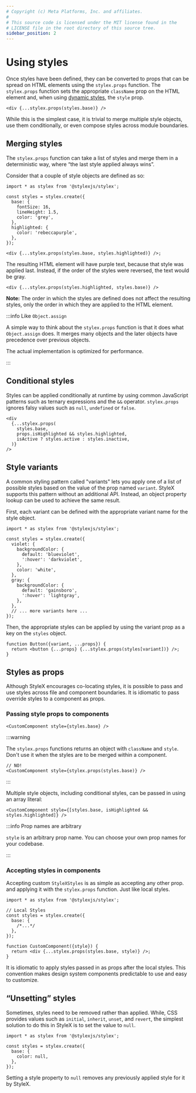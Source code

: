```yaml
---
# Copyright (c) Meta Platforms, Inc. and affiliates.
#
# This source code is licensed under the MIT license found in the
# LICENSE file in the root directory of this source tree.
sidebar_position: 2
---
```


# Using styles

Once styles have been defined, they can be converted to props that can be spread
on HTML elements using the `stylex.props` function. The `stylex.props` function
sets the appropriate `className` prop on the HTML element and, when using
[dynamic styles](/docs/learn/styling-ui/defining-styles/#dynamic-styles), the
`style` prop.

```tsx
<div {...stylex.props(styles.base)} />
```

While this is the simplest case, it is trivial to merge multiple style objects,
use them conditionally, or even compose styles across module boundaries.

## Merging styles

The `stylex.props` function can take a list of styles and merge them in a
deterministic way, where “the last style applied always wins”.

Consider that a couple of style objects are defined as so:

```tsx
import * as stylex from '@stylexjs/stylex';

const styles = stylex.create({
  base: {
    fontSize: 16,
    lineHeight: 1.5,
    color: 'grey',
  },
  highlighted: {
    color: 'rebeccapurple',
  },
});

<div {...stylex.props(styles.base, styles.highlighted)} />;
```

The resulting HTML element will have purple text, because that style was applied
last. Instead, if the order of the styles were reversed, the text would be gray.

```tsx
<div {...stylex.props(styles.highlighted, styles.base)} />
```

**Note:** The order in which the styles are defined does not affect the
resulting styles, only the order in which they are applied to the HTML element.

:::info Like `Object.assign`

A simple way to think about the `stylex.props` function is that it does what
`Object.assign` does. It merges many objects and the later objects have
precedence over previous objects.

The actual implementation is optimized for performance.

:::

## Conditional styles

Styles can be applied conditionally at runtime by using common JavaScript
patterns such as ternary expressions and the `&&` operator. `stylex.props`
ignores falsy values such as `null`, `undefined` or `false`.

```tsx
<div
  {...stylex.props(
    styles.base,
    props.isHighlighted && styles.highlighted,
    isActive ? styles.active : styles.inactive,
  )}
/>
```

## Style variants

A common styling pattern called "variants" lets you apply one of a list of
possible styles based on the value of the prop named `variant`. StyleX supports this pattern without an additional API. Instead, an object property lookup can be used to achieve the same result.

First, each variant can be defined with the appropriate variant name for the style object.

```tsx
import * as stylex from '@stylexjs/stylex';

const styles = stylex.create({
  violet: {
    backgroundColor: {
      default: 'blueviolet',
      ':hover': 'darkviolet',
    },
    color: 'white',
  },
  gray: {
    backgroundColor: {
      default: 'gainsboro',
      ':hover': 'lightgray',
    },
  },
  // ... more variants here ...
});
```

Then, the appropriate styles can be applied by using the variant prop as a key
on the `styles` object.

```tsx
function Button({variant, ...props}) {
  return <button {...props} {...stylex.props(styles[variant])} />;
}
```

## Styles as props

Although StyleX encourages co-locating styles, it is possible to pass and use
styles across file and component boundaries. It is idiomatic to pass override
styles to a component as props.

### Passing style props to components

```tsx
<CustomComponent style={styles.base} />
```

:::warning

The `stylex.props` functions returns an object with `className` and `style`.
Don't use it when the styles are to be merged within a component.

```tsx
// NO!
<CustomComponent style={stylex.props(styles.base)} />
```

:::

Multiple style objects, including conditional styles, can be passed in
using an array literal:

```tsx
<CustomComponent style={[styles.base, isHighlighted && styles.highlighted]} />
```

:::info Prop names are arbitrary

`style` is an arbitrary prop name. You can choose your own prop names for your
codebase.

:::

### Accepting styles in components

Accepting custom `StyleXStyles` is as simple as accepting any other prop. and
applying it with the `stylex.props` function. Just like local styles.

```tsx
import * as stylex from '@stylexjs/stylex';

// Local Styles
const styles = stylex.create({
  base: {
    /*...*/
  },
});

function CustomComponent({style}) {
  return <div {...stylex.props(styles.base, style)} />;
}
```

It is idiomatic to apply styles passed in as props after the local styles. This
convention makes design system components predictable to use and easy to
customize.

## “Unsetting” styles

Sometimes, styles need to be removed rather than applied. While, CSS provides
values such as `initial`, `inherit`, `unset`, and `revert`, the simplest
solution to do this in StyleX is to set the value to `null`.

```tsx
import * as stylex from '@stylexjs/stylex';

const styles = stylex.create({
  base: {
    color: null,
  },
});
```

Setting a style property to `null` removes any previously applied style for it
by StyleX.
